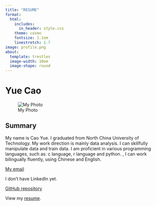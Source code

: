 ```yaml
---
title: "RESUME"
format:
  html: 
    includes:
      in_header: style.css
    theme: cosmo
    fontsize: 1.1em
    linestretch: 1.7
image: profile.png
about:
  template: trestles
  image-width: 10em
  image-shape: round
---
```


# Yue Cao

![My Photo](images/1.jpg)

## Summary

My name is Cao Yue. I graduated from North China University of Technology. My work direction is mainly data analysis. I can skillfully manipulate data and train data. I am proficient in various programming languages, such as: c language, r language and python. , I can work bilingually fluently, using Chinese and English.

[My email](mailto:ycao48@uic.edu)

I don't have LinkedIn yet.

[GitHub repository](https://github.com/ccyy2001/assignment-2)

View my [resume](midterm-resume-Yue-Cao.html).
